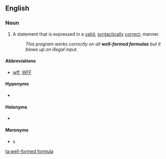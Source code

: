 ==English==

===Noun===
{{en-noun|s|well-formed formulae}}
{{wikipedia}}

# {{label|en|logic}} A statement that is expressed in a [[valid]], [[syntactically]] [[correct]], manner.
#: ''This program works correctly on all '''well-formed formulas''' but it blows up on illegal input.''

====Abbreviations====
* [[wff]], [[WFF]]

====Hyponyms====
* {{l|en|axiom}}

====Holonyms====
* {{l|en|formal language}}

====Meronyms====
* {{l|en|symbol}}s

[[ta:well-formed formula]]